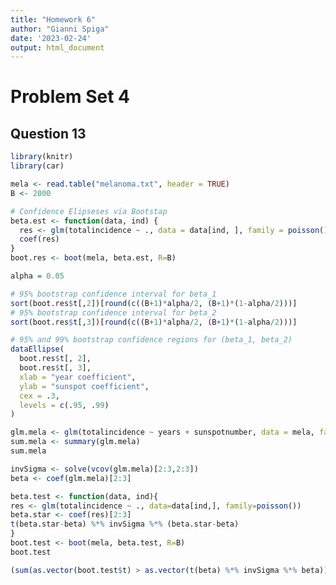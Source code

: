 ```yaml
---
title: "Homework 6"
author: "Gianni Spiga"
date: '2023-02-24'
output: html_document
---
```


# Problem Set 4

## Question 13

```r
library(knitr)
library(car)
```


```r
mela <- read.table("melanoma.txt", header = TRUE)
B <- 2000

# Confidence Elipseses via Bootstap 
beta.est <- function(data, ind) {
  res <- glm(totalincidence ~ ., data = data[ind, ], family = poisson())
  coef(res)
}
boot.res <- boot(mela, beta.est, R=B)

alpha = 0.05

# 95% bootstrap confidence interval for beta_1
sort(boot.res$t[,2])[round(c((B+1)*alpha/2, (B+1)*(1-alpha/2)))]
# 95% bootstrap confidence interval for beta_2
sort(boot.res$t[,3])[round(c((B+1)*alpha/2, (B+1)*(1-alpha/2)))]

# 95% and 99% bootstrap confidence regions for (beta_1, beta_2)
dataEllipse(
  boot.res$t[, 2],
  boot.res$t[, 3],
  xlab = "year coefficient",
  ylab = "sunspot coefficient",
  cex = .3,
  levels = c(.95, .99)
)
```
```r

glm.mela <- glm(totalincidence ~ years + sunspotnumber, data = mela, family = poisson())
sum.mela <- summary(glm.mela)
sum.mela

invSigma <- solve(vcov(glm.mela)[2:3,2:3])
beta <- coef(glm.mela)[2:3]

beta.test <- function(data, ind){
res <- glm(totalincidence ~ ., data=data[ind,], family=poisson())
beta.star <- coef(res)[2:3]
t(beta.star-beta) %*% invSigma %*% (beta.star-beta)
}
boot.test <- boot(mela, beta.test, R=B)
boot.test

(sum(as.vector(boot.test$t) > as.vector(t(beta) %*% invSigma %*% beta)) + 1) / (B + 1)
```